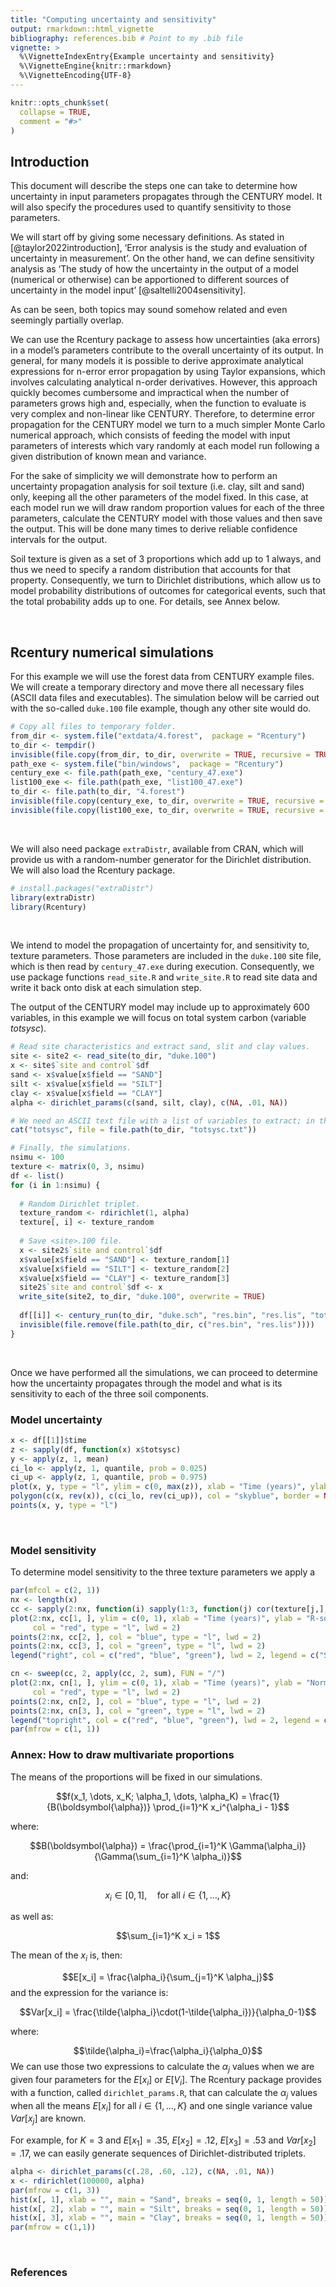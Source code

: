 ```yaml
---
title: "Computing uncertainty and sensitivity"
output: rmarkdown::html_vignette
bibliography: references.bib # Point to my .bib file
vignette: >
  %\VignetteIndexEntry{Example uncertainty and sensitivity}
  %\VignetteEngine{knitr::rmarkdown}
  %\VignetteEncoding{UTF-8}
---
```


```r
knitr::opts_chunk$set(
  collapse = TRUE,
  comment = "#>"
)
```

## Introduction

This document will describe the steps one can take to determine how uncertainty in input parameters propagates through the CENTURY model. It will also specify the procedures used to quantify sensitivity to those parameters.

We will start off by giving some necessary definitions. As stated in [@taylor2022introduction], 'Error analysis is the study and evaluation of uncertainty in measurement'. On the other hand, we can define sensitivity analysis as 'The study of how the uncertainty in the output of a model (numerical or otherwise) can be apportioned to different sources of uncertainty in the model input' [@saltelli2004sensitivity].

As can be seen, both topics may sound somehow related and even seemingly partially overlap.

We can use the Rcentury package to assess how uncertainties (aka errors) in a model's parameters contribute to the overall uncertainty of its output. In general, for many models it is possible to derive approximate analytical expressions for n-error error propagation by using Taylor expansions, which involves calculating analytical n-order derivatives. However, this approach quickly becomes cumbersome and impractical when the number of parameters grows high and, especially, when the function to evaluate is very complex and non-linear like CENTURY. Therefore, to determine error propagation for the CENTURY model we turn to a much simpler Monte Carlo numerical approach, which consists of feeding the model with input parameters of interests which vary randomly at each model run following a given distribution of known mean and variance.

For the sake of simplicity we will demonstrate how to perform an uncertainty propagation analysis for soil texture (i.e. clay, silt and sand) only, keeping all the other parameters of the model fixed. In this case, at each model run we will draw random proportion values for each of the three parameters, calculate the CENTURY model with those values and then save the output. This will be done many times to derive reliable confidence intervals for the output.

Soil texture is given as a set of 3 proportions which add up to 1 always, and thus we need to specify a random distribution that accounts for that property. Consequently, we turn to Dirichlet distributions, which allow us to model probability distributions of outcomes for categorical events, such that the total probability adds up to one. For details, see Annex below.

<br>

## Rcentury numerical simulations

For this example we will use the forest data from CENTURY example files. We will create a temporary directory and move there all necessary files (ASCII data files and executables). The simulation below will be carried out with the so-called $\texttt{duke.100}$ file example, though any other site would do.

```r
# Copy all files to temporary folder.
from_dir <- system.file("extdata/4.forest",  package = "Rcentury")
to_dir <- tempdir()
invisible(file.copy(from_dir, to_dir, overwrite = TRUE, recursive = TRUE))
path_exe <- system.file("bin/windows",  package = "Rcentury")
century_exe <- file.path(path_exe, "century_47.exe")
list100_exe <- file.path(path_exe, "list100_47.exe")
to_dir <- file.path(to_dir, "4.forest")
invisible(file.copy(century_exe, to_dir, overwrite = TRUE, recursive = TRUE))
invisible(file.copy(list100_exe, to_dir, overwrite = TRUE, recursive = TRUE))
```

<br>

We will also need package $\texttt{extraDistr}$, available from CRAN, which will provide us with a random-number generator for the Dirichlet distribution. We will also load the Rcentury package.

```r
# install.packages("extraDistr")
library(extraDistr)
library(Rcentury)
```

<br>

We intend to model the propagation of uncertainty for, and sensitivity to, texture parameters. Those parameters are included in the $\texttt{duke.100}$ site file, which is then read by $\texttt{century_47.exe}$ during execution. Consequently, we use package functions $\texttt{read_site.R}$ and $\texttt{write_site.R}$ to read site data and write it back onto disk at each simulation step.

The output of the CENTURY model may include up to approximately 600 variables, in this example we will focus on total system carbon (variable $totsysc$).

```r
# Read site characteristics and extract sand, slit and clay values.
site <- site2 <- read_site(to_dir, "duke.100")
x <- site$`site and control`$df
sand <- x$value[x$field == "SAND"]
silt <- x$value[x$field == "SILT"]
clay <- x$value[x$field == "CLAY"]
alpha <- dirichlet_params(c(sand, silt, clay), c(NA, .01, NA))

# We need an ASCII text file with a list of variables to extract; in this case, only $totsysc$.
cat("totsysc", file = file.path(to_dir, "totsysc.txt"))

# Finally, the simulations.
nsimu <- 100
texture <- matrix(0, 3, nsimu)
df <- list()
for (i in 1:nsimu) {
  
  # Random Dirichlet triplet.
  texture_random <- rdirichlet(1, alpha)
  texture[, i] <- texture_random
  
  # Save <site>.100 file.
  x <- site2$`site and control`$df
  x$value[x$field == "SAND"] <- texture_random[1]
  x$value[x$field == "SILT"] <- texture_random[2]
  x$value[x$field == "CLAY"] <- texture_random[3]
  site2$`site and control`$df <- x
  write_site(site2, to_dir, "duke.100", overwrite = TRUE)
  
  df[[i]] <- century_run(to_dir, "duke.sch", "res.bin", "res.lis", "totsysc.txt", verbose = FALSE)
  invisible(file.remove(file.path(to_dir, c("res.bin", "res.lis"))))
}
```

<br>

Once we have performed all the simulations, we can proceed to determine how the uncertainty propagates through the model and what is its sensitivity to each of the three soil components.

### Model uncertainty

```r
x <- df[[1]]$time
z <- sapply(df, function(x) x$totsysc)
y <- apply(z, 1, mean)
ci_lo <- apply(z, 1, quantile, prob = 0.025)
ci_up <- apply(z, 1, quantile, prob = 0.975)
plot(x, y, type = "l", ylim = c(0, max(z)), xlab = "Time (years)", ylab = "Total system C")
polygon(c(x, rev(x)), c(ci_lo, rev(ci_up)), col = "skyblue", border = NA)
points(x, y, type = "l")
```

<br>

### Model sensitivity

To determine model sensitivity to the three texture parameters we apply a

```r
par(mfcol = c(2, 1))
nx <- length(x)
cc <- sapply(2:nx, function(i) sapply(1:3, function(j) cor(texture[j,], z[i,])^2))
plot(2:nx, cc[1, ], ylim = c(0, 1), xlab = "Time (years)", ylab = "R-squared",
     col = "red", type = "l", lwd = 2)
points(2:nx, cc[2, ], col = "blue", type = "l", lwd = 2)
points(2:nx, cc[3, ], col = "green", type = "l", lwd = 2)
legend("right", col = c("red", "blue", "green"), lwd = 2, legend = c("Sand", "Silt", "Clay"))

cn <- sweep(cc, 2, apply(cc, 2, sum), FUN = "/")
plot(2:nx, cn[1, ], ylim = c(0, 1), xlab = "Time (years)", ylab = "Normalized R-squared",
     col = "red", type = "l", lwd = 2)
points(2:nx, cn[2, ], col = "blue", type = "l", lwd = 2)
points(2:nx, cn[3, ], col = "green", type = "l", lwd = 2)
legend("topright", col = c("red", "blue", "green"), lwd = 2, legend = c("Sand", "Silt", "Clay"))
par(mfrow = c(1, 1))
```

### Annex: How to draw multivariate proportions

The means of the proportions will be fixed in our simulations.

$$f(x_1, \dots, x_K; \alpha_1, \dots, \alpha_K) = \frac{1}{B(\boldsymbol{\alpha})} \prod_{i=1}^K x_i^{\alpha_i - 1}$$

where:

$$B(\boldsymbol{\alpha}) = \frac{\prod_{i=1}^K \Gamma(\alpha_i)}{\Gamma(\sum_{i=1}^K \alpha_i)}$$

and:

$$x_i \in [0, 1], \quad \text{for all } i \in \{1, \dots, K\}$$

as well as:

$$\sum_{i=1}^K x_i = 1$$

The mean of the $x_i$ is, then:

$$E[x_i] = \frac{\alpha_i}{\sum_{j=1}^K \alpha_j}$$ and the expression for the variance is:

$$Var[x_i] = \frac{\tilde{\alpha_i}\cdot(1-\tilde{\alpha_i})}{\alpha_0-1}$$

where:

$$\tilde{\alpha_i}=\frac{\alpha_i}{\alpha_0}$$ We can use those two expressions to calculate the $\alpha_j$ values when we are given four parameters for the $E[x_i]$ or $E[V_i]$. The Rcentury package provides with a function, called $\texttt{dirichlet_params.R}$, that can calculate the $\alpha_j$ values when all the means $E[x_i]\text{ for all } i \in \{1, \dots, K\}$ and one single variance value $Var[x_j]$ are known.

For example, for $K=3$ and $E[x_1]=.35$, $E[x_2]=.12$, $E[x_3]=.53$ and $Var[x_2]=.17$, we can easily generate sequences of Dirichlet-distributed triplets.

```r
alpha <- dirichlet_params(c(.28, .60, .12), c(NA, .01, NA))
x <- rdirichlet(100000, alpha)
par(mfrow = c(1, 3))
hist(x[, 1], xlab = "", main = "Sand", breaks = seq(0, 1, length = 50))
hist(x[, 2], xlab = "", main = "Silt", breaks = seq(0, 1, length = 50))
hist(x[, 3], xlab = "", main = "Clay", breaks = seq(0, 1, length = 50))
par(mfrow = c(1,1))
```

<br>

### References

